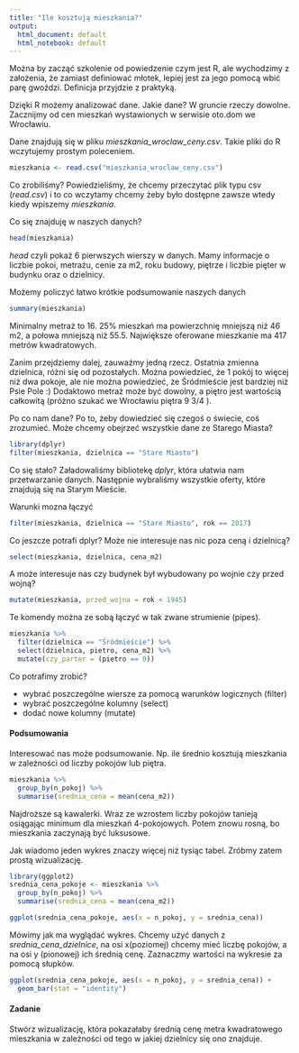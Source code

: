 ```yaml
---
title: "Ile kosztują mieszkania?"
output:
  html_document: default
  html_notebook: default
---
```


Można by zacząć szkolenie od powiedzenie czym jest R, ale wychodzimy z 
założenia, że zamiast definiować młotek, lepiej jest za jego pomocą wbić
parę gwoździ. Definicja przyjdzie z praktyką.

Dzięki R możemy analizować dane. Jakie dane? W gruncie rzeczy dowolne.
Zacznijmy od cen mieszkań wystawionych w serwisie oto.dom we Wrocławiu.

Dane znajdują się w pliku *mieszkania_wroclaw_ceny.csv*. Takie pliki do R
wczytujemy prostym poleceniem.

```r
mieszkania <- read.csv("mieszkania_wroclaw_ceny.csv")
```

Co zrobiliśmy? Powiedzieliśmy, że chcemy przeczytać plik typu csv (*read.csv*)
i to co wczytamy chcemy żeby było dostępne zawsze wtedy kiedy wpiszemy 
*mieszkania*.

Co się znajduję w naszych danych?

```r
head(mieszkania)
```

*head* czyli pokaż 6 pierwszych wierszy w danych. Mamy informacje o liczbie pokoi,
metrażu, cenie za m2, roku budowy, piętrze i liczbie pięter w budynku oraz o dzielnicy.

Możemy policzyć łatwo krótkie podsumowanie naszych danych

```r
summary(mieszkania)
```

Minimalny metraż to 16. 25% mieszkań ma powierzchnię mniejszą niż 46 m2, a połowa
mniejszą niż 55.5. Największe oferowane mieszkanie ma 417 metrów kwadratowych.

Zanim przejdziemy dalej, zauważmy jedną rzecz. Ostatnia zmienna
dzielnica, różni się od pozostałych. Można powiedzieć, że 1 pokój to więcej niż dwa pokoje,
ale nie można powiedzieć, że Śródmieście jest bardziej niż Psie Pole :) 
Dodaktowo metraż może być dowolny, a piętro jest wartością całkowitą 
(próżno szukać we Wrocławiu piętra 9 3/4 ).

Po co nam dane? Po to, żeby dowiedzieć się czegoś o świecie, coś zrozumieć.
Może chcemy obejrzeć wszystkie dane ze Starego Miasta?

```r
library(dplyr)
filter(mieszkania, dzielnica == "Stare Miasto")
```

Co się stało? Załadowaliśmy bibliotekę *dplyr*, która ułatwia nam przetwarzanie danych.
Następnie wybraliśmy wszystkie oferty, które znajdują się na Starym Mieście.

Warunki mozna łączyć

```r
filter(mieszkania, dzielnica == "Stare Miasto", rok == 2017)
```

Co jeszcze potrafi dplyr? Może nie interesuje nas nic poza ceną i dzielnicą?

```r
select(mieszkania, dzielnica, cena_m2)
```

A może interesuje nas czy budynek był wybudowany po wojnie czy przed wojną?

```r
mutate(mieszkania, przed_wojna = rok < 1945)
```

Te komendy można ze sobą łączyć w tak zwane strumienie (pipes).

```r
mieszkania %>%
  filter(dzielnica == "Śródmieście") %>%
  select(dzielnica, pietro, cena_m2) %>%
  mutate(czy_parter = (pietro == 0))
```

Co potrafimy zrobić?

* wybrać poszczególne wiersze za pomocą warunków logicznych (filter)
* wybrać poszczególne kolumny (select)
* dodać nowe kolumny (mutate)

#### Podsumowania

Interesować nas może podsumowanie. Np. ile średnio kosztują mieszkania w zależności
od liczby pokojów lub piętra.

```r
mieszkania %>%
  group_by(n_pokoj) %>%
  summarise(srednia_cena = mean(cena_m2))
```

Najdroższe są kawalerki. Wraz ze wzrostem liczby pokojów tanieją osiągając minimum
dla mieszkań 4-pokojowych. Potem znowu rosną, bo mieszkania zaczynają być luksusowe. 

Jak wiadomo jeden wykres znaczy więcej niż tysiąc tabel. Zróbmy zatem prostą wizualizację.

```r
library(ggplot2)
srednia_cena_pokoje <- mieszkania %>%
  group_by(n_pokoj) %>%
  summarise(srednia_cena = mean(cena_m2))
```

```r
ggplot(srednia_cena_pokoje, aes(x = n_pokoj, y = srednia_cena))
```

Mówimy jak ma wyglądać wykres. Chcemy użyć danych z *srednia_cena_dzielnice*,
na osi x(poziomej) chcemy mieć liczbę pokojów, a na osi y (pionowej)
ich średnią cenę. Zaznaczmy wartości na wykresie za pomocą słupków.

```r
ggplot(srednia_cena_pokoje, aes(x = n_pokoj, y = srednia_cena)) +
  geom_bar(stat = "identity")
```

#### Zadanie

Stwórz wizualizację, która pokazałaby średnią cenę metra kwadratowego mieszkania
w zależności od tego w jakiej dzielnicy się ono znajduje.

